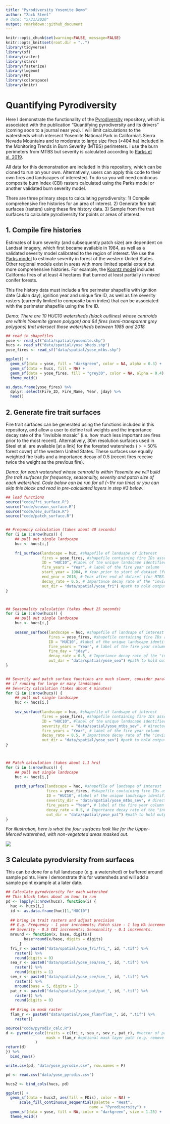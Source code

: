 ```yaml
---
title: "Pyrodiversity Yosemite Demo"
author: "Zack Steel"
# date: "5/31/2020"
output: rmarkdown::github_document
---
```


```r
knitr::opts_chunk$set(warning=FALSE, message=FALSE)
knitr::opts_knit$set(root.dir = "..")
library(tidyverse)
library(sf)
library(raster)
library(stars)
library(fasterize)
library(lwgeom)
library(FD)
library(colorspace)
library(knitr)
```

# Quantifying Pyrodiversity  

Here I demonstrate the functionality of the [Pyrodiversity](https://github.com/zacksteel/pyrodiversity) repository, which is associated with the publication "Quantifying pyrodiversity and its drivers" (coming soon to a journal near you). I will limit calculations to the watersheds which intersect Yosemite National Park in California's Sierra Nevada Mountains and to moderate to large size fires (>404 ha) included in the Monitoring Trends in Burn Severity (MTBS) perimeters. I use the burn perimeters from MTBS but severity is calculated according to [Parks et al. 2019](https://www.mdpi.com/2072-4292/11/14/1735).   

All data for this demonstration are included in this repository, which can be cloned to run on your own. Alternatively, users can apply this code to their own fires and landscapes of interested. To do so you will need continous composite burn index (CBI) rasters calculated using the Parks model or another validated burn severity model. 

There are three primary steps to calculating pyrodiversity: 1) Compile comprehensive fire histories for an area of interest. 2) Generate fire trait surfaces (rasters) using these fire history data. 3) Sample from fire trait surfaces to calculate pyrodiversity for points or areas of interest.

## 1. Compile fire histories  

Estimates of burn severity (and subsequently patch size) are dependent on Landsat imagery, which first became available in 1984, as well as a validated severity model calibrated to the region of interest. We use the [Parks model](https://www.mdpi.com/2072-4292/11/14/1735) to estimate severity in forest of the western United States. Other regional models exist in areas with more limited spatial extent but more comprehensive histories. For example, the [Koontz model](https://osf.io/ke4qj/#!) includes California fires of at least 4 hectares that burned at least partially in mixed conifer forests.  

This fire history data must include a fire perimeter shapefile with ignition date (Julian day), ignition year and unique fire ID, as well as fire severity rasters (currently limited to composite burn index) that can be associated with the perimeter shapefile using the fire ID.  

*Demo: There are 10 HUC10 watersheds (black outlines) whose centroids are within Yosemite (green polygon) and 64 fires (semi-transparent grey polygons) that intersect those watersheds between 1985 and 2018.*  


```r
## read in shapefiles
yose <- read_sf("data/spatial/yosemite.shp")
hucs <- read_sf("data/spatial/yose_sheds.shp")
yose_fires <- read_sf("data/spatial/yose_mtbs.shp") 

ggplot() +
  geom_sf(data = yose, fill = "darkgreen", color = NA, alpha = 0.3) +
  geom_sf(data = hucs, fill = NA) +
  geom_sf(data = yose_fires, fill = "grey30", color = NA, alpha = 0.4) +
  theme_void()

as.data.frame(yose_fires) %>% 
  dplyr::select(Fire_ID, Fire_Name, Year, jday) %>% 
  head()
```

## 2. Generate fire trait surfaces  

Fire trait surfaces can be generated using the functions included in this repository, and allow a user to define trait weights and the importance decay rate of the "invisible mosaic" (i.e. how much less important are fires prior to the most recent). Alternatively, 30m resolution surfaces used in Steel et al. are available [at a link] for the forested watersheds ($>=$ 50% forest cover) of the western United States. These surfaces use equally weighted fire traits and a importance decay of 0.5 (recent fires receive twice the weight as the previous fire).  

*Demo: for each watershed whose centroid is within Yosemite we will build fire trait surfaces for frequency, seasonality, severity and patch size of each watershed. Code below can be run for all (~1hr run time) or you can skip this block and read in pre-calculated layers in step #3 below.*  


```r
## load functions
source("code/fri_surface.R")
source("code/season_surface.R")
source("code/sev_surface.R")
source("code/patch_surface.R")


## Frequency calculation (takes about 40 seconds)
for (i in 1:nrow(hucs)) {
    ## pull out single landscape          
    huc <- hucs[i,]
    
    fri_surface(landscape = huc, #shapefile of landsape of interest
                fires = yose_fires, #shapefile containing fire IDs associated with severity rasters
                ID = "HUC10", #label of the unique landscape identifier
                fire_years = "Year", # label of the fire year column
                start_year = 1984, # Year prior to start of dataset (for landsat: 1983)
                end_year = 2018, # Year after end of dataset (for MTBS: 2018)
                decay_rate = 0.5, # Importance decay rate of the "invisible mosaic", between [0,1)
                out_dir = "data/spatial/yose_fri") #path to hold output rasters
}



## Seasonality calculation (takes about 25 seconds)
for (i in 1:nrow(hucs)) {
    ## pull out single landscape          
    huc <- hucs[i,]
    
    season_surface(landscape = huc, #shapefile of landsape of interest
                   fires = yose_fires, #shapefile containing fire IDs associated with severity rasters
                   ID = "HUC10", #label of the unique landscape identifier
                   fire_years = "Year", # label of the fire year column
                   fire_day = "jday",
                   decay_rate = 0.5, # Importance decay rate of the "invisible mosaic", between [0,1)
                   out_dir = "data/spatial/yose_sea") #path to hold output rasters
}


## Severity and patch surface functions are much slower, consider parallel processing
## if running for large or many landscapes
## Severity calculation (takes about 4 minutes)
for (i in 1:nrow(hucs)) {
    ## pull out single landscape          
    huc <- hucs[i,]
    
    sev_surface(landscape = huc, #shapefile of landsape of interest
                fires = yose_fires, #shapefile containing fire IDs associated with severity rasters
                ID = "HUC10", #label of the unique landscape identifier
                severity_dir = "data/spatial/yose_mtbs_sev", # directory where fire rasters are held
                fire_years = "Year", # label of the fire year column
                decay_rate = 0.5, # Importance decay rate of the "invisible mosaic", between [0,1)
                out_dir = "data/spatial/yose_sev") #path to hold output rasters
}



## Patch calculation (takes about 1.1 hrs)
for (i in 1:nrow(hucs)) {
    ## pull out single landscape          
    huc <- hucs[i,]
    
    patch_surface(landscape = huc, #shapefile of landsape of interest
                  fires = yose_fires, #shapefile containing fire IDs associated with severity rasters
                  ID = "HUC10", #label of the unique landscape identifier
                  severity_dir = "data/spatial/yose_mtbs_sev", # directory where fire rasters are held
                  fire_years = "Year", # label of the fire year column
                  decay_rate = 0.5, # Importance decay rate of the "invisible mosaic", between [0,1)
                  out_dir = "data/spatial/yose_pat") #path to hold output rasters
}


```


*For illustration, here is what the four surfaces look like for the Upper-Merced watershed, with non-vegetated areas masked out.*  

![](../figures/ex2_surfaces.png)  



## 3 Calculate pyrodviersity from surfaces  

This can be done for a full landscape (e.g. a watershed) or buffered around sample points. Here I demonstrate this for watersheds and will add a sample point example at a later date.  

```r

## Calculate pyrodviersity for each watershed
## This block takes about an hour to run
pd <- lapply(1:nrow(hucs), function(i) {
  huc <- hucs[i,]
  id <- as.data.frame(huc)[1,"HUC10"]
  
  ## bring in trait rasters and adjust precision   
  ## E.g. Frequency - 1 year increments; Patch size - 1 log HA increments; 
  ## Severity - 0.5 CBI increments; Seasonality - 0.1 increments.
  mround <- function(x, base, digits){
        base*round(x/base, digits = digits)
      } 
  fri_r <- paste0("data/spatial/yose_fri/fri_", id, ".tif") %>% 
    raster() %>% 
    round(digits = 0)
  sea_r <- paste0("data/spatial/yose_sea/sea_", id, ".tif") %>% 
    raster() %>% 
    round(digits = 1)
  sev_r <- paste0("data/spatial/yose_sev/sev_", id, ".tif") %>% 
    raster() %>% 
    mround(base = 5, digits = 1)
  pat_r <- paste0("data/spatial/yose_pat/pat_", id, ".tif") %>% 
    raster() %>% 
    round(digits = 0)
  
  ## Bring in mask raster
  flam_r <- paste0("data/spatial/yose_flam/flam_", id, ".tif") %>% 
    raster()

source("code/pyrodiv_calc.R")
d <- pyrodiv_calc(traits = c(fri_r, sea_r, sev_r, pat_r), #vector of paths to trait rasters 
                  mask = flam_r #optional mask layer path (e.g. remove non-flammable areas)
             )
return(d)
}) %>% 
  bind_rows()

write.csv(pd, "data/yose_pyrodiv.csv", row.names = F)
```

```r
pd <- read.csv("data/yose_pyrodiv.csv")

hucs2 <- bind_cols(hucs, pd)

ggplot() +
  geom_sf(data = hucs2, aes(fill = FDis), color = NA) +
      scale_fill_continuous_sequential(palette = "Heat",
                                     name = "Pyrodiversity") +
  geom_sf(data = yose, fill = NA, color = "darkgreen", size = 1.25) +
  theme_void()

```



